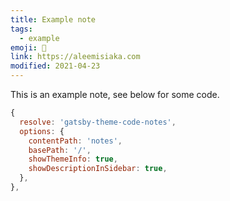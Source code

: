 ```yaml
---
title: Example note
tags:
  - example
emoji: 👋
link: https://aleemisiaka.com
modified: 2021-04-23
---
```


This is an example note, see below for some code.

```js
{
  resolve: 'gatsby-theme-code-notes',
  options: {
    contentPath: 'notes',
    basePath: '/',
    showThemeInfo: true,
    showDescriptionInSidebar: true,
  },
},
```
